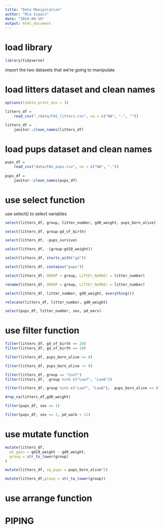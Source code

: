 ```yaml
---
title: "Data Manipulation"
author: "Mia Isaacs"
date: "2024-09-19"
output: html_document
---
```


# load library

```r
library(tidyverse)
```

import the two datasets that we're going to manipulate

# load litters dataset and clean names

```r
options(tibble.print_min = 3)

litters_df = 
    read_csv("./data/FAS_litters.csv", na = c("NA", ".", ""))

litters_df = 
    janitor::clean_names(litters_df)
```

# load pups dataset and clean names

```r
pups_df = 
    read_csv("data/FAS_pups.csv", na = c("NA", "."))
    
pups_df = 
    janitor::clean_names(pups_df)
```
    
# use select function

use select() to select variables

```r
select(litters_df, group, litter_number, gd0_weight, pups_born_alive)
```

```r
select(litters_df, group:gd_of_birth)
```

```r
select(litters_df, -pups_survive)
```

```r
select(litters_df, -(group:gd18_weight))
```
```r
select(litters_df, starts_with("gd"))

select(litters_df, contains("pups"))
```
```r
select(litters_df, GROUP = group, LiTtEr_NuMbEr = litter_number)

rename(litters_df, GROUP = group, LiTtEr_NuMbEr = litter_number)

select(litters_df, litter_number, gd0_weight, everything())

relocate(litters_df, litter_number, gd0_weight)
```
```r
select(pups_df, litter_number, sex, pd_ears)
```

# use filter function

```r
filter(litters_df, gd_of_birth == 20)
filter(litters_df, gd_of_birth == 19)
```
```r
filter(litters_df, pups_born_alive >= 8)
```
```r
filter(litters_df, pups_born_alive != 9)
```
```r
filter(litters_df, group == "Con7")
filter(litters_df,  group %in% c("Low7", "Low8"))
```
```r
filter(litters_df, group %in% c("Low7", "Low8"),  pups_born_alive == 8)
```
```r
drop_na(litters_df,gd0_weight)
```
```r
filter(pups_df, sex == 1)
```

```r
filter(pups_df, sex == 2, pd_walk < 11)
```

# use mutate function

```r
mutate(litters_df,
  wt_gain = gd18_weight - gd0_weight,
  group = str_to_lower(group)
)
```
```r
mutate(litters_df, sq_pups = pups_born_alive^2)
```
```r
mutate(litters_df,group = str_to_lower(group))
```

# use arrange function


# PIPING







